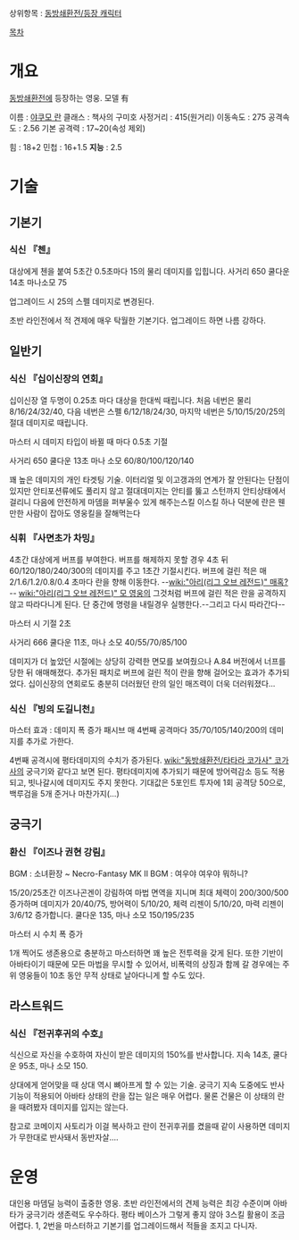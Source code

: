 상위항목 : [[동방쇄환전/등장 캐릭터]]

[[목차]]
= 개요 =

[[동방쇄환전]]에 등장하는 영웅. 모델 有

이름 : [[야쿠모 란]]
클래스 : 책사의 구미호
사정거리 : 415(원거리)
이동속도 : 275
공격속도 : 2.56
기본 공격력 : 17~20(속성 제외)

힘 : 18+2
민첩 : 16+1.5
'''지능''' : 2.5

= 기술 =
== 기본기 ==
=== 식신 『첸』 ===
대상에게 첸을 붙여 5초간 0.5초마다 15의 물리 데미지를 입힙니다.
사거리 650 쿨다운 14초 마나소모 75

업그레이드 시 25의 스펠 데미지로 변경된다.

초반 라인전에서 적 견제에 매우 탁월한 기본기다. 업그레이드 하면 나름 강하다.
== 일반기 ==

=== 식신 『십이신장의 연회』 ===

십이신장 열 두명이 0.25초 마다 대상을 한대씩 때립니다. 처음 네번은 물리 8/16/24/32/40, 다음 네번은 스펠 6/12/18/24/30, 마지막 네번은 5/10/15/20/25의 절대 데미지로 때립니다.

마스터 시 데미지 타입이 바뀔 때 마다 0.5초 기절

사거리 650 쿨다운 13초 마나 소모 60/80/100/120/140

꽤 높은 데미지의 개인 타겟팅 기술. 이터리얼 및 이고갱과의 연계가 잘 안된다는 단점이 있지만 안티포션류에도 풀리지 않고 절대데미지는 안티를 뚫고 스턴까지 안티상태에서 걸리니 다음에 안전하게 마뎀을 퍼부울수 있게 해주는스킬 이스킬 하나 덕분에 란은 웬만한 사람이 잡아도 영웅킬을 잘해먹는다
=== 식휘 『사면초가 차밍』 ===

4초간 대상에게 버프를 부여한다. 버프를 해제하지 못할 경우 4초 뒤 60/120/180/240/300의 데미지를 주고 1초간 기절시킨다. 버프에 걸린 적은 매 2/1.6/1.2/0.8/0.4 초마다 란을 향해 이동한다. --[[wiki:"아리(리그 오브 레전드)" 매혹?]]-- [[wiki:"아리(리그 오브 레전드)" 모 영웅]]의 그것처럼 버프에 걸린 적은 란을 공격하지 않고 따라다니게 된다. 단 중간에 명령을 내릴경우 실행한다.--그리고 다시 따라간다--

마스터 시 기절 2초

사거리 666 쿨다운 11초, 마나 소모 40/55/70/85/100

데미지가 더 높았던 시절에는 상당히 강력한 면모를 보여줬으나 A.84 버전에서 너프를 당한 뒤 애매해졌다. 추가된 패치로 버프에 걸린 적이 란을 향해 걸어오는 효과가 추가되었다. 십이신장의 연회로도 충분히 더러웠던 란의 일인 매즈력이 더욱 더러워졌다...


=== 식신 『빙의 도길니천』 ===

마스터 효과 : 데미지 폭 증가
패시브 
매 4번째 공격마다 35/70/105/140/200의 데미지를 추가로 가한다.

4번째 공격시에 평타데미지의 수치가 증가된다. [[wiki:"동방쇄환전/타타라 코가사" 코가사]]의 궁극기와 같다고 보면 된다. 평타데미지에 추가되기 때문에 방어력감소 등도 적용되고, 빗나갈시에 데미지도 주지 못한다. 기대값은 5포인트 투자에 1회 공격당 50으로, 백루검을 5개 준거나 마찬가지(...) 

== 궁극기 ==

=== 환신 『이즈나 권현 강림』 ===

BGM : 소녀환장 ~ Necro-Fantasy
MK II BGM : 여우야 여우야 뭐하니?

15/20/25초간 이즈나곤겐이 강림하여 마법 면역을 지니며 최대 체력이 200/300/500 증가하며 데미지가 20/40/75, 방어력이 5/10/20, 체력 리젠이 5/10/20, 마력 리젠이 3/6/12 증가합니다. 쿨다운 135, 마나 소모 150/195/235

마스터 시 수치 폭 증가

1개 찍어도 생존용으로 충분하고 마스터하면 꽤 높은 전투력을 갖게 된다. 또한 기반이 아바타이기 때문에 모든 마법을 무시할 수 있어서, 비폭력의 상징과 함께 갈 경우에는 주위 영웅들이 10초 동안 무적 상태로 날아다니게 할 수도 있다.

== 라스트워드 ==

=== 식신 『전귀후귀의 수호』 ===

식신으로 자신을 수호하여 자신이 받은 데미지의 150%를 반사합니다. 지속 14초, 쿨다운 95초, 마나 소모 150.

상대에게 얻어맞을 때 상대 역시 뼈아프게 할 수 있는 기술. 궁극기 지속 도중에도 반사 기능이 적용되어 아바타 상태의 란을 잡는 일은 매우 어렵다. 물론 건물은 이 상태의 란을 때려봤자 데미지를 입지는 않는다.

참고로 코메이지 사토리가 이걸 복사하고 란이 전귀후귀를 켰을때 같이 사용하면 데미지가 무한대로 반사돼서 동반자살....

= 운영 =
대인용 마뎀딜 능력이 출중한 영웅. 초반 라인전에서의 견제 능력은 최강 수준이며 아바타가 궁극기라 생존력도 우수하다. 평타 베이스가 그렇게 좋지 않아 3스킬 활용이 조금 어렵다. 1, 2번을 마스터하고 기본기를 업그레이드해서 적들을 조지고 다니자.
